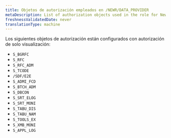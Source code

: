```yaml
---
title: Objetos de autorización empleados en /NEWR/DATA_PROVIDER
metaDescription: List of authorization objects used in the role for New Relic monitoring for SAP solutions.
freshnessValidatedDate: never
translationType: machine
---
```


Los siguientes objetos de autorización están configurados con autorización de solo visualización:

* `S_BGRFC`
* `S_RFC`
* `S_RFC_ADM`
* `S_TCODE`
* `/SDF/E2E`
* `S_ADMI_FCD`
* `S_BTCH_ADM`
* `S_DBCON`
* `S_SRT_ELOG`
* `S_SRT_MONI`
* `S_TABU_DIS`
* `S_TABU_NAM`
* `S_TOOLS_EX`
* `S_XMB_MONI`
* `S_APPL_LOG`